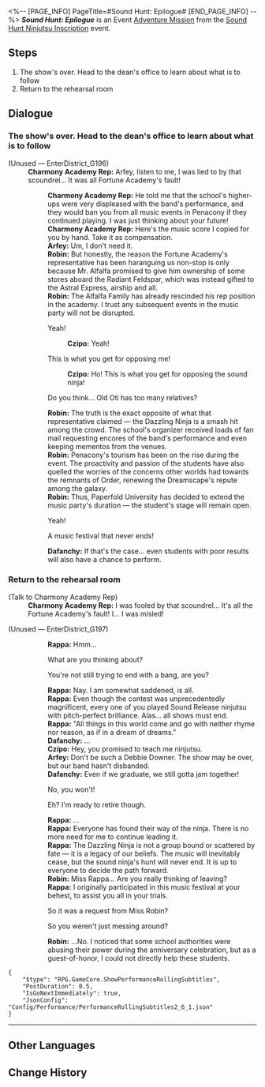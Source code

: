 <%-- [PAGE_INFO]
PageTitle=#Sound Hunt: Epilogue#
[END_PAGE_INFO] --%>
{{Stub|Dialogue.}}
{{Mission Infobox
|id            = 8026105
|title         = 
|image         = Mission Sound Hunt Epilogue.png{{subst:void|<!--$UPLOAD:<<SpriteOutput/Chronicle/8026105.png>-<Mission Sound Hunt Epilogue.png>-<Fate's Atlas Images>>-->}}
|type          = Adventure
|event_name    = Sound Hunt Ninjutsu Inscription
|chapter       = Sound Hunt Ninjutsu Inscription
|requirements  = [[Adventure Mission]] ''[[Sound Hunt: Culmination]]'' completed
|summary       = The academy representative has faced well-deserved punishment, and the music party will continue. The pursuit of the sound ninjas will carry on, and the ethos of The Dazzling will endure through all its members.
|characters    = Arfey; Charmony Academy Rep; Czipo; Dafanchy; Rappa; Robin; Trailblazer
|startLocation = [[Penacony]] - [[Penacony Paperfold University College]]
|world         = Penacony
|area          = Penacony Paperfold University College
|prev          = Sound Hunt: Culmination
|next          = Advanced Trial
|rewards       = Stellar Jade*10; Traveler's Guide*2; Refined Aether*2; Credit*20,000
}}
'''''Sound Hunt: Epilogue''''' is an Event [[Adventure Mission]] from the [[Sound Hunt Ninjutsu Inscription]] event.

==Steps==
# The show's over. Head to the dean's office to learn about what is to follow
# Return to the rehearsal room

<!--
==Gameplay Notes==

--><!--
==Trial Character==

-->
==Dialogue==
{{Stub Dialogue}}
===The show's over. Head to the dean's office to learn about what is to follow{{subst:void|<!--802610501-->}}===
{{Mission Description|type=adventure|location=Penacony Paperfold University College|The closing performance has come to a successful conclusion and your experience with the band is approaching its end...<br />All the performances for the music party have ended. Though you really don't want it to end, there is still some business that needs to be properly wrapped up. Head to the dean's office to witness the end of the story.}}
{{Dialogue Start}}

;(Unused &mdash; EnterDistrict_G196)
:'''Charmony Academy Rep:''' Arfey, listen to me, I was lied to by that scoundrel... It was all Fortune Academy's fault!
::'''Charmony Academy Rep:''' He told me that the school's higher-ups were very displeased with the band's performance, and they would ban you from all music events in Penacony if they continued playing. I was just thinking about your future!
::'''Charmony Academy Rep:''' Here's the music score I copied for you by hand. Take it as compensation.
::'''Arfey:''' Um, I don't need it.
::'''Robin:''' But honestly, the reason the Fortune Academy's representative has been haranguing us non-stop is only because Mr. Alfalfa promised to give him ownership of some stores aboard the Radiant Feldspar, which was instead gifted to the Astral Express, airship and all.
::'''Robin:''' The Alfalfa Family has already rescinded his rep position in the academy. I trust any subsequent events in the music party will not be disrupted.
::{{DIcon|Arrow}} Yeah!
:::'''Czipo:''' Yeah!
::{{DIcon|Arrow}} This is what you get for opposing me!
:::'''Czipo:''' Ho! This is what you get for opposing the sound ninja!
::{{DIcon|Arrow}} Do you think... Old Oti has too many relatives?
::'''Robin:''' The truth is the exact opposite of what that representative claimed &mdash; the Dazzling Ninja is a smash hit among the crowd. The school's organizer received loads of fan mail requesting encores of the band's performance and even keeping mementos from the venues.
::'''Robin:''' Penacony's tourism has been on the rise during the event. The proactivity and passion of the students have also quelled the worries of the concerns other worlds had towards the remnants of Order, renewing the Dreamscape's repute among the galaxy.
::'''Robin:''' Thus, Paperfold University has decided to extend the music party's duration &mdash; the student's stage will remain open.
::{{DIcon|Arrow}} Yeah!
::{{DIcon|Arrow}} A music festival that never ends!
::'''Dafanchy:''' If that's the case... even students with poor results will also have a chance to perform.
::{{tx}}
{{Dialogue End}}

===Return to the rehearsal room{{subst:void|<!--802610502-->}}===
{{Mission Description|type=adventure|location=Penacony Paperfold University College|update|The closing performance has come to a successful conclusion and your experience with the band is approaching its end...<br />The Fortune Academy representative received their rightful comeuppance. Finally, go to the rehearsal room and see what Rappa might have to say.}}
{{Dialogue Start}}

;(Talk to Charmony Academy Rep)
:'''Charmony Academy Rep:''' I was fooled by that scoundrel... It's all the Fortune Academy's fault! I... I was misled!

;(Unused &mdash; EnterDistrict_G197)
:{{tx}}
::'''Rappa:''' Hmm...
::{{DIcon|Arrow}} What are you thinking about?
::{{DIcon|Arrow}} You're not still trying to end with a bang, are you?
::'''Rappa:''' Nay. I am somewhat saddened, is all.
::'''Rappa:''' Even though the contest was unprecedentedly magnificent, every one of you played Sound Release ninjutsu with pitch-perfect brilliance. Alas... all shows must end.
::'''Rappa:''' "All things in this world come and go with neither rhyme nor reason, as if in a dream of dreams."
::'''Dafanchy:''' ...
::'''Czipo:''' Hey, you promised to teach me ninjutsu.
::'''Arfey:''' Don't be such a Debbie Downer. The show may be over, but our band hasn't disbanded.
::'''Dafanchy:''' Even if we graduate, we still gotta jam together!
::{{DIcon|Arrow}} No, you won't!
::{{DIcon|Arrow}} Eh? I'm ready to retire though.
::'''Rappa:''' ...
::'''Rappa:''' Everyone has found their way of the ninja. There is no more need for me to continue leading it.
::'''Rappa:''' The Dazzling Ninja is not a group bound or scattered by fate &mdash; it is a legacy of our beliefs. The music will inevitably cease, but the sound ninja's hunt will never end. It is up to everyone to decide the path forward.
::'''Robin:''' Miss Rappa... Are you really thinking of leaving?
::'''Rappa:''' I originally participated in this music festival at your behest, to assist you all in your trials.
::{{DIcon|Arrow}} So it was a request from Miss Robin?
::{{DIcon|Arrow}} So you weren't just messing around?
::'''Robin:''' ...No. I noticed that some school authorities were abusing their power during the anniversary celebration, but as a guest-of-honor, I could not directly help these students.
::{{tx}}
<pre>{
	"$type": "RPG.GameCore.ShowPerformanceRollingSubtitles",
	"PostDuration": 0.5,
	"IsGoNextImmediately": true,
	"JsonConfig": "Config/Performance/PerformanceRollingSubtitles2_6_1.json"
}</pre>
:{{tx}}
----
:{{tx}}
{{Dialogue End}}

==Other Languages==
{{Other Languages
|en   = Sound Hunt: Epilogue
|zhs  = 音律狩猎•余言
|zht  = 音律狩獵•餘言
|ja   = 音律狩猟・後書き
|ko   = 음률 사냥•후서
|es   = Cacería del Sonido: Epílogo
|fr   = Chasse au son&nbsp;: Épilogue
|ru   = Музыкальная охота: Эпилог
|th   = ทำนองไล่ล่า: บทส่งท้าย
|vi   = Săn Bắn Âm Luật: Vĩ Thanh
|de   = Klangjagd: Der Epilog
|id   = Perburuan Nada: Epilog
|pt   = Caça ao Som: Epílogo
}}

==Change History==
{{Change History|2.6}}
